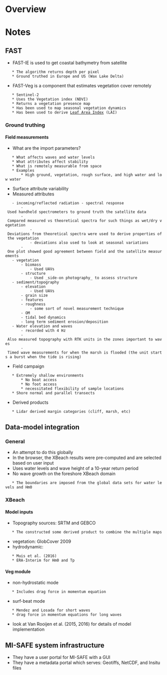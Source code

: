 = Overview =

= Notes =
== FAST ==
* FAST-IE is used to get coastal bathymetry from satellite
	* The algorithm returns depth per pixel
	* Ground truthed in Europe and US (Wax Lake Delta)
* FAST-Veg is a component that estimates vegetation cover remotely
	* Sentinel-2
	* Uses the Vegetation index (NDVI)
	* Returns a vegetation presence map
	* Has been used to map seasonal vegetation dynamics
	* Has been used to derive [[Leaf Area Index]] (LAI)

=== Ground truthing ===
==== Field measurements ====
* What are the import parameters?
	* What affects waves and water levels
	* What attributes affect stability
	* What is remotely measurable from space
	* Examples
		* High ground, vegetation, rough surface, and high water and low water
* Surface attribute variability
* Measured attributes
	- incoming/reflected radiation - spectral response
		- Used handheld spectrometers to ground truth the satellite data
		- Compared measured vs theoretical spectra for such things as wet/dry vegetation
			- Deviations from theoretical spectra were used to derive properties of the vegetation
			- deviations also used to look at seasonal variations
		- One plot showed good agreement between field and the satellite measurements
	- vegetation
		- biomass
			- Used UAVs
		- structure
			- Used _side-on photography_ to assess structure
	- sediment/topography
		- elevation
			- Used UAVs
		- grain size
		- features
		- roughness
			- some sort of novel measurement technique
		- OM
		- tidal bed dynamics
		- long term sediment erosion/deposition
	- Water elevation and waves
		- recorded with 4 Hz
		- Also measured topography with RTK units in the zones important to waves
		- Timed wave measurements for when the marsh is flooded (the unit starts a burst when the tide is rising)
* Field campaign
	* Extremely shallow environments
		* No boat access
		* No foot access
		* necessitated flexibility of sample locations
	* Shore normal and parallel transects
* Derived products
	* Lidar derived margin categories (cliff, marsh, etc)

== Data-model integration ==
=== General ===
* An attempt to do this globally
* In the browser, the XBeach results were pre-computed and are selected based on user input
* Uses water levels and wave height of a 10-year return period
* No wave growth on the foreshore XBeach domain
	* The boundaries are imposed from the global data sets for water levels and Hm0

=== XBeach ===
==== Model inputs ====
* Topography sources: SRTM and GEBCO
	* The constructed some derived product to combine the multiple maps
* vegetation: GlobCover 2009
* hydrodynamic:
	* Muis et al. (2016)
	* ERA-Interim for Hm0 and Tp
 
==== Veg module ====
* non-hydrostatic mode
	* Includes drag force in momentum equation
* surf-beat mode
	* Mendez and Losada for short waves
	* drag force in momentum equations for long waves
* look at Van Rooijen et al. (2015, 2016) for details of model implementation

== MI-SAFE system infrastructure ==
* They have a user portal for MI-SAFE with a GUI
* They have a metadata portal which serves: Geotiffs, NetCDF, and Insitu files
